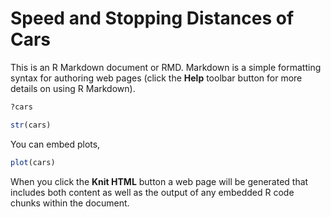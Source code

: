 Speed and Stopping Distances of Cars
========================================================

This is an R Markdown document or RMD. Markdown is a simple formatting syntax for authoring web pages (click the **Help** toolbar button for more details on using R Markdown).

```r
?cars

str(cars)
```
You can embed plots, 

```r
plot(cars)
```





When you click the **Knit HTML** button a web page will be generated that includes both content as well as the output of any embedded R code chunks within the document.
```r

```


